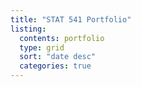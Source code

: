 ---
title: "STAT 541 Portfolio"
listing: 
  contents: portfolio
  type: grid
  sort: "date desc"
  categories: true 
---
